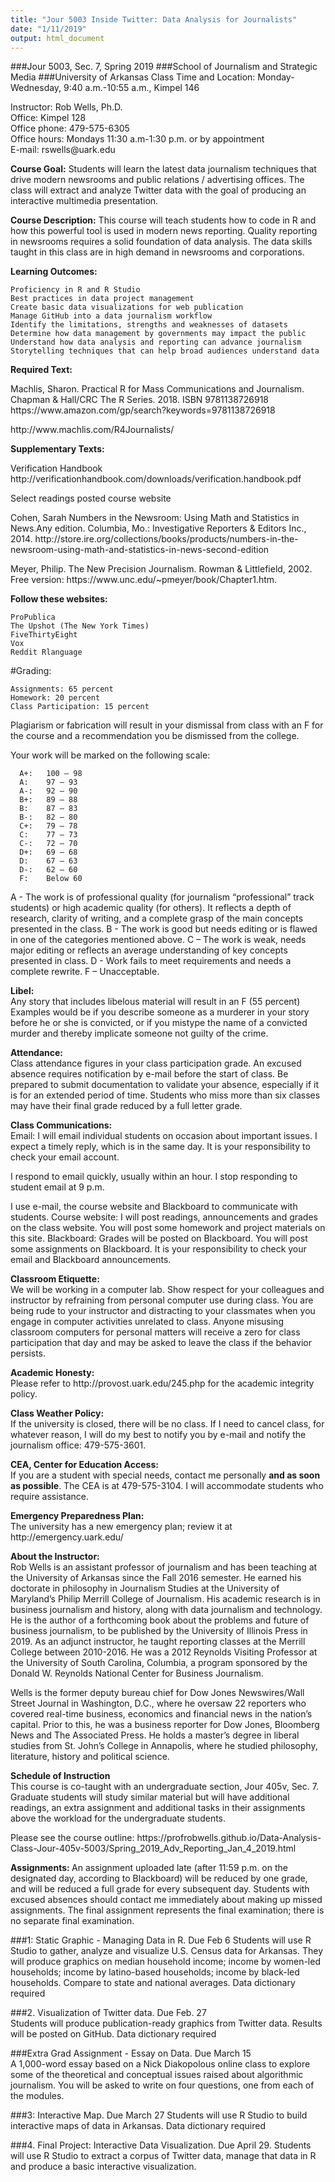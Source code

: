 ```yaml
---
title: "Jour 5003 Inside Twitter: Data Analysis for Journalists"
date: "1/11/2019"
output: html_document
---
```


###Jour 5003, Sec. 7, Spring 2019
###School of Journalism and Strategic Media 
###University of Arkansas
Class Time and Location: Monday-Wednesday,  9:40 a.m.-10:55 a.m., Kimpel 146

Instructor: 	Rob Wells, Ph.D.  
Office: Kimpel 128  
Office phone: 479-575-6305  
Office hours: Mondays 11:30 a.m-1:30 p.m. or by appointment  
E-mail: rswells@uark.edu  

**Course Goal:** Students will learn the latest data journalism techniques that drive modern newsrooms and public relations / advertising offices. The class will extract and analyze Twitter data with the goal of producing an interactive multimedia presentation.

**Course Description:** This course will teach students how to code in R and how this powerful tool is used in modern news reporting. Quality reporting in newsrooms requires a solid foundation of data analysis. The data skills taught in this class are in high demand in newsrooms and corporations.

**Learning Outcomes:** 

    Proficiency in R and R Studio
    Best practices in data project management
    Create basic data visualizations for web publication
    Manage GitHub into a data journalism workflow
    Identify the limitations, strengths and weaknesses of datasets
    Determine how data management by governments may impact the public
    Understand how data analysis and reporting can advance journalism
    Storytelling techniques that can help broad audiences understand data


**Required Text:**    

Machlis, Sharon. Practical R for Mass Communications and Journalism. Chapman & Hall/CRC The R Series. 2018. ISBN 9781138726918
https://www.amazon.com/gp/search?keywords=9781138726918

http://www.machlis.com/R4Journalists/

**Supplementary Texts:**    

Verification Handbook 
http://verificationhandbook.com/downloads/verification.handbook.pdf

Select readings posted course website 

Cohen, Sarah Numbers in the Newsroom: Using Math and Statistics in News.Any edition. Columbia, Mo.: Investigative Reporters & Editors Inc., 2014. http://store.ire.org/collections/books/products/numbers-in-the-newsroom-using-math-and-statistics-in-news-second-edition

Meyer, Philip. The New Precision Journalism. Rowman & Littlefield, 2002. Free version: https://www.unc.edu/~pmeyer/book/Chapter1.htm.


**Follow these websites:**

    ProPublica
    The Upshot (The New York Times)
    FiveThirtyEight
    Vox 
    Reddit Rlanguage

#Grading:

    Assignments: 65 percent
    Homework: 20 percent
    Class Participation: 15 percent
 
Plagiarism or fabrication will result in your dismissal from class with an F for the course and a recommendation you be dismissed from the college.
 
Your work will be marked on the following scale:  
 
      A+:   100 – 98
      A:  	97 – 93
      A-: 	92 – 90
      B+:	89 – 88
      B:   	87 – 83
      B-: 	82 – 80
      C+:	79 – 78
      C:   	77 – 73
      C-:  	72 – 70
      D+:	69 – 68
      D:   	67 – 63
      D-: 	62 – 60
      F:   	Below 60
 
A - The work is of professional quality (for journalism "professional" track students) or high academic quality (for others). It reflects a depth of research, clarity of writing, and a complete grasp of the main concepts presented in the class.
B - The work is good but needs editing or is flawed in one of the categories mentioned above.
C – The work is weak, needs major editing or reflects an average understanding of key concepts presented in class.
D - Work fails to meet requirements and needs a complete rewrite.
F – Unacceptable.
 
**Libel:**  
Any story that includes libelous material will result in an F (55 percent) Examples would be if you describe someone as a murderer in your story before he or she is convicted, or if you mistype the name of a convicted murder and thereby implicate someone not guilty of the crime.
 
**Attendance:**  
Class attendance figures in your class participation grade. An excused absence requires notification by e-mail before the start of class.
Be prepared to submit documentation to validate your absence, especially if it is for an extended period of time.
Students who miss more than six classes may have their final grade reduced by a full letter grade.  

 
**Class Communications:**  
Email: I will email individual students on occasion about important issues. I expect a timely reply, which is in the same day. It is your responsibility to check your email account.
 
I respond to email quickly, usually within an hour. I stop responding to student email at 9 p.m.
 
I use e-mail, the course website and Blackboard to communicate with students.
Course website: I will post readings, announcements and grades on the class website. You will post some homework and project materials on this site.
Blackboard: Grades will be posted on Blackboard. You will post some assignments on Blackboard.
It is your responsibility to check your email and Blackboard announcements.
 
**Classroom Etiquette:**  
We will be working in a computer lab. Show respect for your colleagues and instructor by refraining from personal computer use during class. You are being rude to your instructor and distracting to your classmates when you engage in computer activities unrelated to class. Anyone misusing classroom computers for personal matters will receive a zero for class participation that day and may be asked to leave the class if the behavior persists.
 
**Academic Honesty:**  
Please refer to  http://provost.uark.edu/245.php for the academic integrity policy.
 
**Class Weather Policy:**  
If the university is closed, there will be no class. If I need to cancel class, for whatever reason, I will do my best to notify you by e-mail and notify the journalism office: 479-575-3601. 
 
**CEA, Center for Education Access:**  
If you are a student with special needs, contact me personally **and as soon as possible**. The CEA is at 479-575-3104. I will accommodate students who require assistance.
 
**Emergency Preparedness Plan:**  
The university has a new emergency plan; review it at http://emergency.uark.edu/
 
**About the Instructor:**  
Rob Wells is an assistant professor of journalism and has been teaching at the University of Arkansas since the Fall 2016 semester. He earned his doctorate in philosophy in Journalism Studies at the University of Maryland's Philip Merrill College of Journalism. His academic research is in business journalism and history, along with data journalism and technology. He is the author of a forthcoming book about the problems and future of business journalism, to be published by the University of Illinois Press in 2019. As an adjunct instructor, he taught reporting classes at the Merrill College between 2010-2016. He was a 2012 Reynolds Visiting Professor at the University of South Carolina, Columbia, a program sponsored by the Donald W. Reynolds National Center for Business Journalism.  
 
Wells is the former deputy bureau chief for Dow Jones Newswires/Wall Street Journal in Washington, D.C., where he oversaw 22 reporters who covered real-time business, economics and financial news in the nation's capital. Prior to this, he was a business reporter for Dow Jones, Bloomberg News and The Associated Press. He holds a master's degree in liberal studies from St. John's College in Annapolis, where he studied philosophy, literature, history and political science.   

**Schedule of Instruction**  
This course is co-taught with an undergraduate section, Jour 405v, Sec. 7. Graduate students will study similar material but will have additional readings, an extra assignment and additional tasks in their assignments above the workload for the undergraduate students.

Please see the course outline: https://profrobwells.github.io/Data-Analysis-Class-Jour-405v-5003/Spring_2019_Adv_Reporting_Jan_4_2019.html



**Assignments: **
An assignment uploaded late (after 11:59 p.m. on the designated day, according to Blackboard) will be reduced by one grade, and will be reduced a full grade for every subsequent day.
Students with excused absences should contact me immediately about making up missed assignments. The final assignment represents the final examination; there is no separate final examination.

###1: Static Graphic - Managing Data in R.   Due Feb 6
Students will use R Studio to gather, analyze and visualize U.S. Census data for Arkansas. 
They will produce graphics on median household income; income by women-led households; income by latino-based households; income by black-led households. Compare to state and national averages. Data dictionary required


###2. Visualization of Twitter data.  Due Feb. 27    
Students will produce publication-ready graphics from Twitter data. Results will be posted on GitHub. Data dictionary required

###Extra Grad Assignment - Essay on Data. Due March 15     
A 1,000-word essay based on a Nick Diakopolous online class to explore some of the theoretical and conceptual issues raised about algorithmic journalism. You will be asked to write on four questions, one from each of the modules. 

###3: Interactive Map. Due March 27 
Students will use R Studio to build interactive maps of data in Arkansas. Data dictionary required

###4. Final Project: Interactive Data Visualization. Due April 29.
Students will use R Studio to extract a corpus of Twitter data, manage that data in R and produce a basic interactive visualization. 


